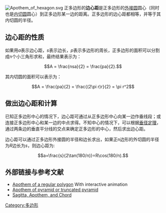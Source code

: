 [[Image:Apothem_of_hexagon.svg|thumb]]
正多边形的'''边心距'''是正多边形的[[外接圆|外接圆]]圆心（同时也是[[内切圆|内切圆]]圆心）到正多边形某一边的距离。正多边形的边心距都相等，并等于其内切圆的半径。

==边心距的性质==
如果用''a''表示边心距，''s''表示边长，''p''表示多边形的周长，正多边形的面积可以分割成n个小三角形求和，最终结果表示为：
:<math>A = \frac{nsa}{2} = \frac{pa}{2}. </math>

其内切圆的面积可以表示为：
:<math>A = \frac{pa}{2} = \frac{(2\pi r)r}{2} = \pi r^2</math>

==做出边心距和计算==
已知正多边形中心的情况下，边心距可通过从正多边形中心向某一边作垂线段；或连接正多边形中心和某一边的中点求得。不知中心的情况下，可以根据[[垂径定理|垂径定理]]，通过两条边的垂直平分线的交点来确定正多边形的中心，然后求出边心距。

边心距可以通过正多边形外接圆的半径和边长求出，如果正n边形的外切圆的半径为''R''边长为''s''，则边心距为:
:<math>a=\frac{s}{2\tan(180/n)}=R\cos(180/n).</math>

==外部链接与参考文献==
* [https://web.archive.org/web/20170303195003/http://mathopenref.com/polygonapothem.html Apothem of a regular polygon] With interactive animation
* [http://www.bymath.com/studyguide/geo/sec/geo15.htm Apothem of pyramid or truncated pyramid]
* [http://demonstrations.wolfram.com/SagittaApothemAndChord/ Sagitta, Apothem, and Chord] 

[[Category:多边形|Category:多边形]]